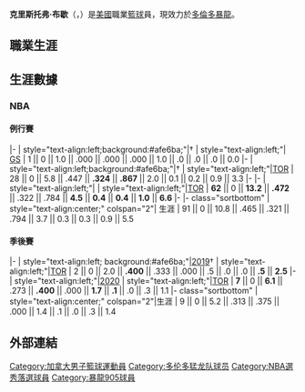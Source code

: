 {{Infobox basketball biography
| name = 克里斯多福·布歇<br/>Christopher Boucher
| image = https://basketball.realgm.com/images/nba/4.2/wiretap/photos/2006/Boucher_Chris_tor_200106.jpg
| caption = 
| position = [[大前鋒|大前鋒]] / [[中鋒_(籃球)|中鋒]]
| height_ft = 6
| height_in = 10
| weight_lbs = 200
| league = [[National_Basketball_Association|NBA]]
| team = 多倫多暴龍
| number = 25
| nationality = {{CAN}} / Oregon ST
| birth_date = {{birth date and age|1993|1|11}}
| birth_place = [[聖露西亞|聖露西亞]], [[卡斯翠|卡斯翠]]
| high_school = Damase Boulanger<br>([[Alma,_Quebec|Alma, Quebec]])
| college = * [[New_Mexico_Junior_College|New Mexico JC]] (2013–2014)
* [[Northwest_College|Northwest College]] (2014–2015)
* [[俄勒岡大學|俄勒岡大學]] (2015–2017)
| draft_year = 2017
| career_start = 2017
| years1 = {{nbay|2017|full=y}}
| team1 = [[金州勇士|金州勇士]]
| years2 = [[2017–18_NBA_G_League_season|2017–2018]]
| team2 = →[[聖克魯斯勇士|聖克魯斯勇士]]
| years3 = {{nbay|2018|start}}–present
| team3 = [[多倫多暴龍|多倫多暴龍]]
| years4 = [[2018–19_NBA_G_League_season|2018–2019]]
| team4 = →[[暴龍905|暴龍905]]
| highlights = *2× [[NBA總冠軍|NBA總冠軍]] ([[2018年NBA總決賽|2018]], [[2019年NBA總決賽|2019]]) 
* [[NBA_G_League_Most_Valuable_Player_Award|NBA  G League Most Valuable Player]] (2019)
* [[NBA_G_League_Defensive_Player_of_the_Year_Award|NBA G League Defensive Player of the Year]] (2019)
* [[All-NBA_G_League_Team|All-NBA G League Team]] (2019)
| nba_profile = chris_boucher
| bbr = bouchch01
}}

'''克里斯托弗·布歇'''（{{lang-en|Christopher Boucher}}，{{bd|1993年|1月11日}}）是[[美國|美國]]職業[[籃球|籃球]]員，現效力於[[多倫多暴龍|多倫多暴龍]]。

==職業生涯==


==生涯數據==
{{NBA player statistics legend|champion=y}}

===NBA===
====例行賽====
{{NBA player statistics start}}
|-
| style="text-align:left;background:#afe6ba;"|{{nbay|2017}}†
| style="text-align:left;"| [[金州勇士|GS]]
| 1 || 0 || 1.0 || .000 || .000 || .000 || 1.0 || .0 || .0 || .0 || 0.0
|-
| style="text-align:left;background:#afe6ba;"|{{nbay|2018}}†
| style="text-align:left;"|[[多倫多暴龍|TOR]]
| 28 || 0 || 5.8 || .447 || '''.324''' || '''.867''' || 2.0 || 0.1 || 0.2 || 0.9 || 3.3
|-
|-
| style="text-align:left;"|{{nbay|2019}}
| style="text-align:left;"|[[多倫多暴龍|TOR]]
| '''62''' || 0 || '''13.2''' || '''.472''' || .322 || .784 || '''4.5''' || '''0.4''' || '''0.4''' || '''1.0''' || '''6.6'''
|-
|- class="sortbottom"
| style="text-align:center;" colspan="2"| 生涯
| 91 || 0 || 10.8 || .465 || .321 || .794 || 3.7 || 0.3 || 0.3 || 0.9 || 5.5
{{S-end}}

====季後賽====
{{NBA player statistics start}}
|-
| style="text-align:left; background:#afe6ba;"|[[2019年NBA季後賽|2019]]†
| style="text-align:left;"|[[多倫多暴龍|TOR]]
| 2 || 0 || 2.0 || '''.400''' || .333 || .000 || .5 || .0 || .0 || '''.5''' || '''2.5'''
|-
| style="text-align:left;"|[[2020年NBA季後賽|2020]]
| style="text-align:left;"|[[多倫多暴龍|TOR]]
| '''7''' || 0 || '''6.1''' || .273 || '''.400''' || .000 || '''1.7''' || '''.1''' || .0 || .3 || 1.1
|- class="sortbottom"
| style="text-align:center;" colspan="2"|生涯
| 9 || 0 || 5.2 || .313 || .375 || .000 || 1.4 || .1 || .0 || .3 || 1.4
{{s-end}}

== 外部連結 ==

{{多伦多猛龙现时球员名单}}

[[Category:加拿大男子籃球運動員|Category:加拿大男子籃球運動員]]
[[Category:多伦多猛龙队球员|Category:多伦多猛龙队球员]]
[[Category:NBA選秀落選球員|Category:NBA選秀落選球員]]
[[Category:暴龍905球員|Category:暴龍905球員]]